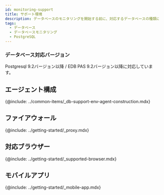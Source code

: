 ```yaml
---
id: monitoring-support
title: サポート環境
description: データベースのモニタリングを開始する前に、対応するデータベースの種類について確認してください。
tags:
  - データベース
  - データベースモニタリング
  - PostgreSQL
---
```



<Desc name='PostgreSQL' />

### データベース対応バージョン

Postgresql 9.2バージョン以降 / EDB PAS 9.2バージョン以降に対応しています。

## エージェント構成

{@include: ../common-items/_db-support-env-agent-construction.mdx}

## ファイアウォール

{@include: ../getting-started/_proxy.mdx}

## 対応ブラウザー

{@include: ../getting-started/_supported-browser.mdx}  

## モバイルアプリ

{@include: ../getting-started/_mobile-app.mdx} 
